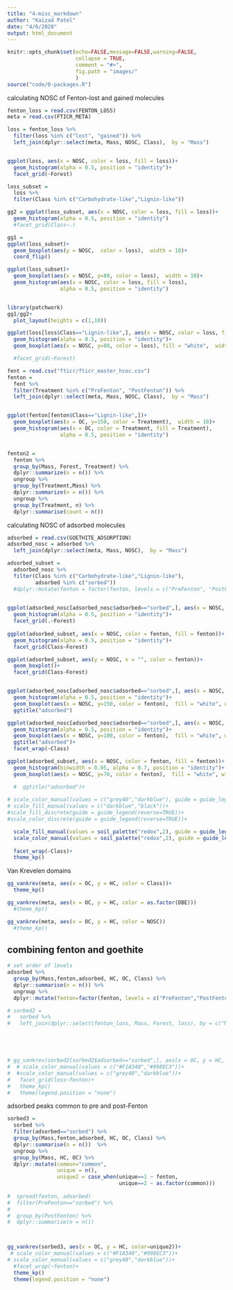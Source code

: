 ```yaml
---
title: "4-misc_markdown"
author: "Kaizad Patel"
date: "4/6/2020"
output: html_document
---
```


```r
knitr::opts_chunk$set(echo=FALSE,message=FALSE,warning=FALSE,
                      collapse = TRUE,
                      comment = "#>",
                      fig.path = "images/"
                      )
source("code/0-packages.R")
```

calculating NOSC of Fenton-lost and gained molecules

```r
fenton_loss = read.csv(FENTON_LOSS)
meta = read.csv(FTICR_META)

loss = fenton_loss %>% 
  filter(loss %in% c("lost", "gained")) %>% 
  left_join(dplyr::select(meta, Mass, NOSC, Class),  by = "Mass")


ggplot(loss, aes(x = NOSC, color = loss, fill = loss))+
  geom_histogram(alpha = 0.5, position = "identity")+
  facet_grid(~Forest)

loss_subset = 
  loss %>% 
  filter(Class %in% c("Carbohydrate-like","Lignin-like"))

gg2 = ggplot(loss_subset, aes(x = NOSC, color = loss, fill = loss))+
  geom_histogram(alpha = 0.5, position = "identity")
  #facet_grid(Class~.)

gg1 = 
ggplot(loss_subset)+
  geom_boxplot(aes(y = NOSC,  color = loss),  width = 10)+
  coord_flip()

ggplot(loss_subset)+
  geom_boxplot(aes(x = NOSC, y=80, color = loss),  width = 10)+
  geom_histogram(aes(x = NOSC, color = loss, fill = loss),
                 alpha = 0.5, position = "identity")


library(patchwork)
gg1/gg2+
  plot_layout(heights = c(1,10))

ggplot(loss[loss$Class=="Lignin-like",], aes(x = NOSC, color = loss, fill = loss))+
  geom_histogram(alpha = 0.5, position = "identity")+
  geom_boxplot(aes(x = NOSC, y=80, color = loss), fill = "white",  width = 10)

  #facet_grid(~Forest)

```

```r

fent = read.csv("fticr/fticr_master_hcoc.csv")
fenton = 
  fent %>% 
  filter(Treatment %in% c("PreFenton", "PostFenton")) %>% 
  left_join(dplyr::select(meta, Mass, NOSC, Class),  by = "Mass")


ggplot(fenton[fenton$Class=="Lignin-like",])+
  geom_boxplot(aes(x = OC, y=150, color = Treatment),  width = 10)+
  geom_histogram(aes(x = OC, color = Treatment, fill = Treatment),
                 alpha = 0.5, position = "identity")


fenton2 = 
  fenton %>% 
  group_by(Mass, Forest, Treatment) %>% 
  dplyr::summarize(n = n()) %>% 
  ungroup %>% 
  group_by(Treatment,Mass) %>% 
  dplyr::summarize(n = n()) %>% 
  ungroup %>% 
  group_by(Treatment, n) %>% 
  dplyr::summarise(count = n())
```



calculating NOSC of adsorbed molecules
```r
adsorbed = read.csv(GOETHITE_ADSORPTION)
adsorbed_nosc = adsorbed %>% 
  left_join(dplyr::select(meta, Mass, NOSC),  by = "Mass")

adsorbed_subset = 
  adsorbed_nosc %>% 
  filter(Class %in% c("Carbohydrate-like","Lignin-like"),
         adsorbed %in% c("sorbed"))
  #dplyr::mutate(fenton = factor(fenton, levels = c("PreFenton", "PostFenton")))
  

ggplot(adsorbed_nosc[adsorbed_nosc$adsorbed=="sorbed",], aes(x = NOSC, color = fenton, fill = fenton))+
  geom_histogram(alpha = 0.5, position = "identity")+
  facet_grid(.~Forest)
  
ggplot(adsorbed_subset, aes(x = NOSC, color = fenton, fill = fenton))+
  geom_histogram(alpha = 0.5, position = "identity")+
  facet_grid(Class~Forest)

ggplot(adsorbed_subset, aes(y = NOSC, x = "", color = fenton))+
  geom_boxplot()+
  facet_grid(Class~Forest)


ggplot(adsorbed_nosc[adsorbed_nosc$adsorbed=="sorbed",], aes(x = NOSC, color = fenton, fill = fenton))+
  geom_histogram(alpha = 0.5, position = "identity")+
  geom_boxplot(aes(x = NOSC, y=150, color = fenton),  fill = "white", width = 10)+
  ggtitle("adsorbed")

ggplot(adsorbed_nosc[adsorbed_nosc$adsorbed=="sorbed",], aes(x = NOSC, color = fenton, fill = fenton))+
  geom_histogram(alpha = 0.5, position = "identity")+
  geom_boxplot(aes(x = NOSC, y=100, color = fenton),  fill = "white", width = 10)+
  ggtitle("adsorbed")+
  facet_wrap(~Class)

ggplot(adsorbed_subset, aes(x = NOSC, color = fenton, fill = fenton))+
  geom_histogram(binwidth = 0.05, alpha = 0.7, position = "identity")+
  geom_boxplot(aes(x = NOSC, y=70, color = fenton),  fill = "white", width = 10)+

  #  ggtitle("adsorbed")+
  
# scale_color_manual(values = c("grey40","darkblue"), guide = guide_legend(reverse=TRUE))+
# scale_fill_manual(values = c("darkblue","black"))+
#scale_fill_discrete(guide = guide_legend(reverse=TRUE))+
#scale_color_discrete(guide = guide_legend(reverse=TRUE))+

  scale_fill_manual(values = soil_palette("redox",2), guide = guide_legend(reverse=TRUE))+
  scale_color_manual(values = soil_palette("redox",2), guide = guide_legend(reverse=TRUE))+
    
  facet_wrap(~Class)+
  theme_kp()
```

Van Krevelen domains
```r
gg_vankrev(meta, aes(x = OC, y = HC, color = Class))+
  theme_kp()

gg_vankrev(meta, aes(x = OC, y = HC, color = as.factor(DBE)))
  #theme_kp()

gg_vankrev(meta, aes(x = OC, y = HC, color = NOSC))
  #theme_kp()

```



## combining fenton and goethite
```r
# set order of levels
adsorbed %>% 
  group_by(Mass,fenton,adsorbed, HC, OC, Class) %>% 
  dplyr::summarise(n = n()) %>% 
  ungroup %>% 
  dplyr::mutate(fenton=factor(fenton, levels = c("PreFenton","PostFenton")))->sorbed

# sorbed2 = 
#   sorbed %>% 
#   left_join(dplyr::select(fenton_loss, Mass, Forest, loss), by = c("Mass", "Forest"))





# gg_vankrev(sorbed2[sorbed2$adsorbed=="sorbed",], aes(x = OC, y = HC, color=loss))+
#  # scale_color_manual(values = c("#F1A340","#998EC3"))+
#  #scale_color_manual(values = c("grey40","darkblue"))+
#   facet_grid(loss~fenton)+
#   theme_kp()
#   theme(legend.position = "none")
```


adsorbed peaks common to pre and post-Fenton
```r
sorbed3 = 
  sorbed %>% 
  filter(adsorbed=="sorbed") %>% 
  group_by(Mass,fenton,adsorbed, HC, OC, Class) %>% 
  dplyr::summarise(n = n())  %>% 
  ungroup %>% 
  group_by(Mass, HC, OC) %>% 
  dplyr::mutate(common="common",
                unique = n(),
                unique2 = case_when(unique==1 ~ fenton,
                                    unique==2 ~ as.factor(common)))
 
#  spread(fenton, adsorbed)
#  filter(PreFenton=="sorbed") %>% 
#
#  group_by(PostFenton) %>% 
#  dplyr::summarise(n = n())



gg_vankrev(sorbed3, aes(x = OC, y = HC, color=unique2))+
 # scale_color_manual(values = c("#F1A340","#998EC3"))+
# scale_color_manual(values = c("grey40","darkblue"))+
  #facet_wrap(~fenton)+
  theme_kp()
  theme(legend.position = "none")
  


```
